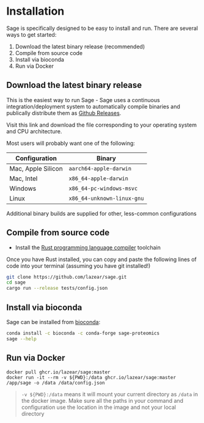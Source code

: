
# Installation

Sage is specifically designed to be easy to install and run. There are several ways to get started:

1. Download the latest binary release (recommended)
2. Compile from source code
3. Install via bioconda
4. Run via Docker

## Download the latest binary release

This is the easiest way to run Sage - Sage uses a continuous integration/deployment system to automatically compile binaries and publically distribute them as [Github Releases](https://github.com/lazear/sage/releases).

Visit this link and download the file corresponding to your operating system and CPU architecture.

Most users will probably want one of the following:

| Configuration | Binary |
| ------------- | ------ |
| Mac, Apple Silicon | `aarch64-apple-darwin` |
| Mac, Intel | `x86_64-apple-darwin` |
| Windows | `x86_64-pc-windows-msvc` |
| Linux | `x86_64-unknown-linux-gnu` |

Additional binary builds are supplied for other, less-common configurations


## Compile from source code

 - Install the [Rust programming language compiler](https://rustup.rs/) toolchain

Once you have Rust installed, you can copy and paste the following lines of code into your terminal (assuming you have git installed!)
```bash copy
git clone https://github.com/lazear/sage.git
cd sage
cargo run --release tests/config.json
```

## Install via bioconda

Sage can be installed from [bioconda](https://anaconda.org/bioconda/sage-proteomics):

```bash copy
conda install -c bioconda -c conda-forge sage-proteomics
sage --help
```

## Run via Docker

```shell
docker pull ghcr.io/lazear/sage:master
docker run -it --rm -v ${PWD}:/data ghcr.io/lazear/sage:master /app/sage -o /data /data/config.json
```

> `-v ${PWD}:/data` means it will mount your current directory as `/data`
> in the docker image. Make sure all the paths in your command and configuration
> use the location in the image and not your local directory